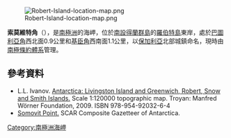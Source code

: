 [[Image:Robert-Island-location-map.png|thumb]]

{{coord|62|23|49|S|59|21|04|W|display=title}}

'''索莫維特角'''（{{lang-bg|Сомовит}}），是[[南極洲|南極洲]]的海岬，位於[[南設得蘭群島|南設得蘭群島]]的[[羅伯特島|羅伯特島]]東岸，處於[[巴圖利亞角|巴圖利亞角]]西北面0.9公里和[[基臣角|基臣角]]西南面1.1公里，以[[保加利亞|保加利亞]]北部城鎮命名，現時由[[南極條約體系|南極條約體系]]管理。

==參考資料==
* L.L. Ivanov. [http://apcbg.org/image023.jpg Antarctica: Livingston Island and Greenwich, Robert, Snow and Smith Islands.] {{Wayback|url=http://apcbg.org/image023.jpg |date=20080424075823 }} Scale 1:120000 topographic map.  Troyan: Manfred Wörner Foundation, 2009.  ISBN 978-954-92032-6-4
* [http://data.aad.gov.au/aadc/gaz/scar/display_name.cfm?gaz_id=136892 Somovit Point.] {{Wayback|url=http://data.aad.gov.au/aadc/gaz/scar/display_name.cfm?gaz_id=136892 |date=20120406133420 }} SCAR Composite Gazetteer of Antarctica.

{{Antarctica-geo-stub}}
[[Category:南極洲海岬|Category:南極洲海岬]]